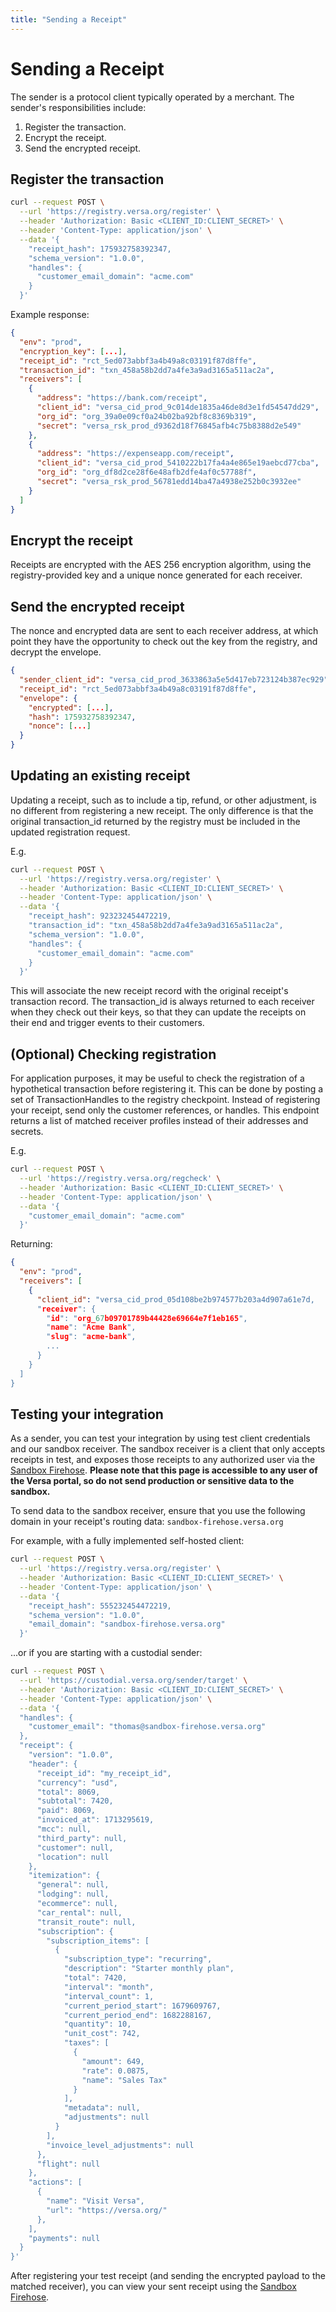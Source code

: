 ```yaml
---
title: "Sending a Receipt"
---
```


# Sending a Receipt

The sender is a protocol client typically operated by a merchant. The sender's responsibilities include:

1. Register the transaction.
2. Encrypt the receipt.
3. Send the encrypted receipt.

## Register the transaction

```bash
curl --request POST \
  --url 'https://registry.versa.org/register' \
  --header 'Authorization: Basic <CLIENT_ID:CLIENT_SECRET>' \
  --header 'Content-Type: application/json' \
  --data '{
    "receipt_hash": 175932758392347,
    "schema_version": "1.0.0",
    "handles": {
      "customer_email_domain": "acme.com"
    }
  }'
```

Example response:

```json
{
  "env": "prod",
  "encryption_key": [...],
  "receipt_id": "rct_5ed073abbf3a4b49a8c03191f87d8ffe",
  "transaction_id": "txn_458a58b2dd7a4fe3a9ad3165a511ac2a",
  "receivers": [
    {
      "address": "https://bank.com/receipt",
      "client_id": "versa_cid_prod_9c014de1835a46de8d3e1fd54547dd29",
      "org_id": "org_39a0e09cf0a24b02ba92bf8c8369b319",
      "secret": "versa_rsk_prod_d9362d18f76845afb4c75b8388d2e549"
    },
    {
      "address": "https://expenseapp.com/receipt",
      "client_id": "versa_cid_prod_5410222b17fa4a4e865e19aebcd77cba",
      "org_id": "org_df8d2ce28f6e48afb2dfe4af0c57788f",
      "secret": "versa_rsk_prod_56781edd14ba47a4938e252b0c3932ee"
    }
  ]
}
```

## Encrypt the receipt

Receipts are encrypted with the AES 256 encryption algorithm, using the registry-provided key and a unique nonce generated for each receiver.

## Send the encrypted receipt

The nonce and encrypted data are sent to each receiver address, at which point they have the opportunity to check out the key from the registry, and decrypt the envelope.

```json
{
  "sender_client_id": "versa_cid_prod_3633863a5e5d417eb723124b387ec929",
  "receipt_id": "rct_5ed073abbf3a4b49a8c03191f87d8ffe",
  "envelope": {
    "encrypted": [...],
    "hash": 175932758392347,
    "nonce": [...]
  }
}
```

## Updating an existing receipt

Updating a receipt, such as to include a tip, refund, or other adjustment, is no different from registering a new receipt.
The only difference is that the original transaction_id returned by the registry must be included in the updated registration request.

E.g. 

```bash
curl --request POST \
  --url 'https://registry.versa.org/register' \
  --header 'Authorization: Basic <CLIENT_ID:CLIENT_SECRET>' \
  --header 'Content-Type: application/json' \
  --data '{
    "receipt_hash": 923232454472219,
    "transaction_id": "txn_458a58b2dd7a4fe3a9ad3165a511ac2a",
    "schema_version": "1.0.0",
    "handles": {
      "customer_email_domain": "acme.com"
    }
  }'
```

This will associate the new receipt record with the original receipt's transaction record.
The transaction_id is always returned to each receiver when they check out their keys, so that they can update the receipts on their end and trigger events to their customers.

## (Optional) Checking registration

For application purposes, it may be useful to check the registration of a hypothetical transaction before registering it.
This can be done by posting a set of TransactionHandles to the registry checkpoint.
Instead of registering your receipt, send only the customer references, or handles.
This endpoint returns a list of matched receiver profiles instead of their addresses and secrets.

E.g.

```bash
curl --request POST \
  --url 'https://registry.versa.org/regcheck' \
  --header 'Authorization: Basic <CLIENT_ID:CLIENT_SECRET>' \
  --header 'Content-Type: application/json' \
  --data '{
    "customer_email_domain": "acme.com"
  }'
```

Returning:

```json
{
  "env": "prod",
  "receivers": [
    {
      "client_id": "versa_cid_prod_05d108be2b974577b203a4d907a61e7d,
      "receiver": {
        "id": "org_67b09701789b44428e69664e7f1eb165",
        "name": "Acme Bank",
        "slug": "acme-bank",
        ...
      }
    }
  ]
}
```

## Testing your integration

As a sender, you can test your integration by using test client credentials and our sandbox receiver. The sandbox receiver is a client that only accepts receipts in test,
and exposes those receipts to any authorized user via the [Sandbox Firehose](https://app.versa.org/sandbox-firehose).
**Please note that this page is accessible to any user of the Versa portal, so do not send production or sensitive data to the sandbox.**

To send data to the sandbox receiver, ensure that you use the following domain in your receipt's routing data: `sandbox-firehose.versa.org`

For example, with a fully implemented self-hosted client:

```bash
curl --request POST \
  --url 'https://registry.versa.org/register' \
  --header 'Authorization: Basic <CLIENT_ID:CLIENT_SECRET>' \
  --header 'Content-Type: application/json' \
  --data '{
    "receipt_hash": 555232454472219,
    "schema_version": "1.0.0",
    "email_domain": "sandbox-firehose.versa.org"
  }'
```

...or if you are starting with a custodial sender:

```bash
curl --request POST \
  --url 'https://custodial.versa.org/sender/target' \
  --header 'Authorization: Basic <CLIENT_ID:CLIENT_SECRET>' \
  --header 'Content-Type: application/json' \
  --data '{
  "handles": {
    "customer_email": "thomas@sandbox-firehose.versa.org"
  },
  "receipt": {
    "version": "1.0.0",
    "header": {
      "receipt_id": "my_receipt_id",
      "currency": "usd",
      "total": 8069,
      "subtotal": 7420,
      "paid": 8069,
      "invoiced_at": 1713295619,
      "mcc": null,
      "third_party": null,
      "customer": null,
      "location": null
    },
    "itemization": {
      "general": null,
      "lodging": null,
      "ecommerce": null,
      "car_rental": null,
      "transit_route": null,
      "subscription": {
        "subscription_items": [
          {
            "subscription_type": "recurring",
            "description": "Starter monthly plan",
            "total": 7420,
            "interval": "month",
            "interval_count": 1,
            "current_period_start": 1679609767,
            "current_period_end": 1682288167,
            "quantity": 10,
            "unit_cost": 742,
            "taxes": [
              {
                "amount": 649,
                "rate": 0.0875,
                "name": "Sales Tax"
              }
            ],
            "metadata": null,
            "adjustments": null
          }
        ],
        "invoice_level_adjustments": null
      },
      "flight": null
    },
    "actions": [
      {
        "name": "Visit Versa",
        "url": "https://versa.org/"
      },
    ],
    "payments": null
  }
}'
```

After registering your test receipt (and sending the encrypted payload to the matched receiver), you can view your sent receipt using the [Sandbox Firehose](https://app.versa.org/sandbox-firehose).
